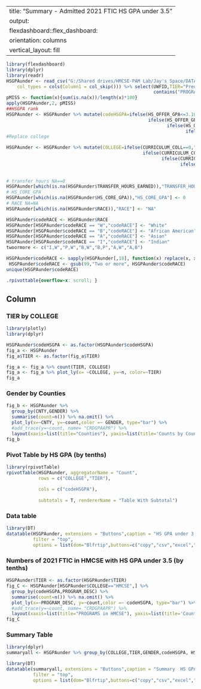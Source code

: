 
---
title: "Summary - Admitted 2021 FTIC HS GPA under 3.5"
output: 
  flexdashboard::flex_dashboard:
    orientation: columns
    vertical_layout: fill
---


```{r setup, include=FALSE}
library(flexdashboard)
library(dplyr)
library(readr)
HSGPAunder <- read_csv("G:/Shared drives/HMCSE-PAM Lab/Jay's Space/DATA/3.0-3.5_Tiers.csv", 
    col_types = cols(Column1 = col_skip())) %>% select(UWFID,TIER="Pred_Tier",HS_OFFER_GPA,HS_CORE_GPA,BEST_SCORE,TRANSFER_HOURS_EARNED,HS_NAME,HS_CNTY,CURRICULUM_COLL,CURRICULUM_DEPT,
                                                       contains("PROGRAM"),GENDER,RACE,CNTY)
pMISS <- function(x){sum(is.na(x))/length(x)*100}
apply(HSGPAunder,2, pMISS)
##HSGPA rank
HSGPAunder <- HSGPAunder %>% mutate(codeHSGPA=ifelse(HS_OFFER_GPA<=3.1000,"GPA<=3.10",
                                                     ifelse(HS_OFFER_GPA<=3.20,"GPA<=3.20",
                                                            ifelse(HS_OFFER_GPA<=3.30,"GPA<=3.30",
                                                                   ifelse(HS_OFFER_GPA<=3.40,"GPA<=3.4","GPA<3.5")))))
#Replace college

HSGPAunder <- HSGPAunder %>% mutate(COLLEGE=ifelse(CURRICULUM_COLL==0,"UNA",
                                                   ifelse(CURRICULUM_COLL=="A","HMCSE",
                                                          ifelse(CURRICULUM_COLL=="P","CEPS",
                                                                 ifelse(CURRICULUM_COLL=="H","CASSH",
                                                                        ifelse(CURRICULUM_COLL=="M","UKCOH",
                                                                               ifelse(CURRICULUM_COLL=="B","COB","NA")))))))
# transfer hours NA==0
HSGPAunder[which(is.na(HSGPAunder$TRANSFER_HOURS_EARNED)),"TRANSFER_HOURS_EARNED"] <- 0
# HS_CORE_GPA
HSGPAunder[which(is.na(HSGPAunder$HS_CORE_GPA)),"HS_CORE_GPA"] <- 0
# RACE NA=NA
HSGPAunder[which(is.na(HSGPAunder$RACE)),"RACE"] <- "NA"

HSGPAunder$codeRACE <- HSGPAunder$RACE
HSGPAunder[HSGPAunder$codeRACE == "W","codeRACE"] <- "White"
HSGPAunder[HSGPAunder$codeRACE == "B","codeRACE"] <- "African American"
HSGPAunder[HSGPAunder$codeRACE == "A","codeRACE"] <- "Asian"
HSGPAunder[HSGPAunder$codeRACE == "I","codeRACE"] <- "Indian"
twoormore <- c("I,W","P,W","B,W","B,P","A,W","A,B")

HSGPAunder$codeRACE <- sapply(HSGPAunder[,18], function(x) replace(x, x %in% c("I,W","P,W","B,W","B,P","A,W","A,B"), 99))
 HSGPAunder$codeRACE <- gsub(99,"Two or more", HSGPAunder$codeRACE)
unique(HSGPAunder$codeRACE)
```
```{css, echo=FALSE}
.rpivottable{overflow-x: scroll; }

```


Column {.tabset .tabset-fade }
-----------------------------------------------------------------------


### TIER by COLLEGE

```{r}
library(plotly)
library(dplyr)

HSGPAunder$codeHSGPA <- as.factor(HSGPAunder$codeHSGPA)
fig_a <- HSGPAunder
fig_a$TIER <- as.factor(fig_a$TIER)

fig_a <- fig_a %>% count(TIER, COLLEGE)
fig_a <- fig_a %>% plot_ly(x= ~COLLEGE, y=~n, color=~TIER)
fig_a
```

### Gender by Counties

```{r}
fig_b <- HSGPAunder %>% 
  group_by(CNTY,GENDER) %>% 
  summarise(count=n()) %>% na.omit() %>% 
  plot_ly(x=~CNTY, y=~count,color =~ GENDER, type="bar") %>% 
  #add_trace(y=~count, name= "CRDGPAAPR") %>% 
  layout(xaxis=list(title="Counties"), yaxis=list(title='Counts by Counties'), barmode="stack")
fig_b
```



### Pivot Table by HS GPA (by tenths)

```{r}
library(rpivotTable)
rpivotTable(HSGPAunder, aggregatorName = "Count",
            rows = c("COLLEGE","TIER"),
            
            cols = c("codeHSGPA"),
           
            subtotals = T, rendererName = "Table With Subtotal")
```

### Data table

```{r}
library(DT)
datatable(HSGPAunder, extensions = "Buttons",caption = "HS GPA under 3.5",
          filter = "top",
          options = list(dom="Blfrtip",buttons=c("copy","csv","excel","pdf","print"), lengthMenu=list(c(10,25,50,-1), c(10,25,50,"All")),pageLength=25))
```


### Numbers of 2021 FTIC in HMCSE with HS GPA under 3.5 (by tenths) 

```{r}
HSGPAunder$TIER <- as.factor(HSGPAunder$TIER)
fig_C <- HSGPAunder[HSGPAunder$COLLEGE=="HMCSE",] %>% 
  group_by(codeHSGPA,PROGRAM_DESC) %>% 
  summarise(count=n()) %>% na.omit() %>% 
  plot_ly(x=~PROGRAM_DESC, y=~count,color =~ codeHSGPA, type="bar") %>% 
  #add_trace(y=~count, name= "CRDGPAAPR") %>% 
  layout(xaxis=list(title="PROGRAMS in HMCSE"), yaxis=list(title='Counts by HS GPA'), barmode="stack")
fig_C
```

### Summary Table

```{r}
library(dplyr)
summaryall <- HSGPAunder %>% group_by(COLLEGE,TIER,GENDER,codeHSGPA, HS_CORE_GPA) %>% dplyr::summarise(meanHSGPA=mean(HS_OFFER_GPA, na.rm=T), meanHSCoreGPA=mean(HS_CORE_GPA, na.rm=T), meanTransHrs=mean(TRANSFER_HOURS_EARNED,na.rm=T), Counts=n())

library(DT)
datatable(summaryall, extensions = "Buttons",caption = "Summary  HS GPA under 3.5",
          filter = "top",
          options = list(dom="Blfrtip",buttons=c("copy","csv","excel","pdf","print"), lengthMenu=list(c(10,25,50,-1), c(10,25,50,"All")),pageLength=25))
```





